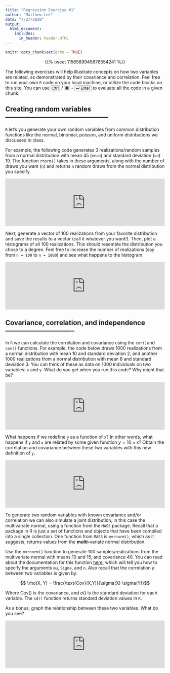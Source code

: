 ```yaml
---
title: "Regression Exercise #1"
author: "Matthew Lee"
date: "7/27/2020"
output: 
  html_document:
    includes:
      in_header: header.HTML
---
```

<script type="text/javascript" src="https://cdnjs.cloudflare.com/ajax/libs/iframe-resizer/3.5.16/iframeResizer.min.js"></script>

```r
knitr::opts_chunk$set(echo = TRUE)
```
<center>
{{% tweet 1156589945676554241 %}} 
</center>

The following exercises will help illustrate concepts on how two variables are related, as demonstrated by their covariance and correlation. Feel free to run your own `R` code on your local machine, or utilize the code blocks on this site. You can use 
<kbd class="keyboard-key nowrap" style="border: 1px solid #aaa; -moz-border-radius: 0.2em; -webkit-border-radius: 0.2em; border-radius: 0.2em; -moz-box-shadow: 0.1em 0.1em 0.2em rgba(0,0,0,0.1); -webkit-box-shadow: 0.1em 0.1em 0.2em rgba(0,0,0,0.1); box-shadow: 0.1em 0.1em 0.2em rgba(0,0,0,0.1); background-color: #f9f9f9; background-image: -moz-linear-gradient(top, #eee, #f9f9f9, #eee); background-image: -o-linear-gradient(top, #eee, #f9f9f9, #eee); background-image: -webkit-linear-gradient(top, #eee, #f9f9f9, #eee); background-image: linear-gradient(to bottom, #eee, #f9f9f9, #eee); color: #000; padding: 0.1em 0.3em; font-family: inherit; font-size: 0.85em;">Ctrl</kbd> /
<b> <span class="nounderlines" style="border: 1px solid #ddd; background-color: #fdfdfd; padding: 1px 1px;">⌘</span></b> `+`
<kbd class="keyboard-key nowrap" style="border: 1px solid #aaa; -moz-border-radius: 0.2em; -webkit-border-radius: 0.2em; border-radius: 0.2em; -moz-box-shadow: 0.1em 0.1em 0.2em rgba(0,0,0,0.1); -webkit-box-shadow: 0.1em 0.1em 0.2em rgba(0,0,0,0.1); box-shadow: 0.1em 0.1em 0.2em rgba(0,0,0,0.1); background-color: #f9f9f9; background-image: -moz-linear-gradient(top, #eee, #f9f9f9, #eee); background-image: -o-linear-gradient(top, #eee, #f9f9f9, #eee); background-image: -webkit-linear-gradient(top, #eee, #f9f9f9, #eee); background-image: linear-gradient(to bottom, #eee, #f9f9f9, #eee); color: #000; padding: 0.1em 0.3em; font-family: inherit; font-size: 0.85em;">↵ Enter</kbd> 
to evaluate all the code in a given chunk. 



## Creating random variables -----------------------------------------------

`R` let's you generate your own random variables from common distribution functions like the normal, binomial, poisson, and uniform distributions we discussed in class.

For example, the following code generates 3 realizations/random samples from a normal distribution with mean 45 (`mean`) and standard deviation (`sd`) 19. The function `rnorm()` takes in these arguments, along with the number of draws you want (`n`) and returns `n` random draws from the normal distribution you specify. 

<!--- LEARNR EXAMPLE 1 --->
<iframe style="margin:0 auto; min-width: 100%;" id="normalEx" class="interactive" src="https://leem26.shinyapps.io/regressionEx1-normalEx/" scrolling="no" frameborder="no"></iframe>
<!--- END LEARNR EXAMPLE 1 --->


Next, generate a vector of 100 realizations from your favorite distribution and save the results to a vector (call it whatever you want!). Then, plot a histograms of all 100 realizations. This should resemble the distribution you chose to a degree. Feel free to increase the number of realizations (say from `n = 100` to `n = 1000`) and see what happens to the histogram.

<!--- LEARNR EXAMPLE 2 --->
<iframe style="margin:0 auto; min-width: 100%;" id="normalPlot" class="interactive" src="https://leem26.shinyapps.io/regressionEx1-normalPlot/" scrolling="no" frameborder="no"></iframe>
<!--- END LEARNR EXAMPLE 2 --->


## Covariance, correlation, and independence -------------------------------

In `R` we can calculate the correlation and covariance using the `cor()`and `cov()` functions. For example, the code below draws 1000 realizations from a normal distribution with mean 10 and standard deviation 2, and another 1000 realizations from a normal distribution with mean 8 and standard deviation 3. You can think of these as data on 1000 individuals on two variables: `x` and `y`. What do you get when you run this code? Why might that be?

<!--- LEARNR EXAMPLE 3 --->
<iframe style="margin:0 auto; min-width: 100%;" id="corcov" class="interactive" src="https://leem26.shinyapps.io/regressionEx1-corcov/" scrolling="no" frameborder="no"></iframe>
<!--- END LEARNR EXAMPLE 3 --->

What happens if we redefine `y` as a function of `x`? In other words, what happens if `y` and `x` are related by some given function $y = 10 \times x$? Obtain the correlation and covariance between these two variables with this new definition of `y`. 

<!--- LEARNR EXAMPLE 4 --->
<iframe style="margin:0 auto; min-width: 100%;" id="corcovScaled" class="interactive" src="https://leem26.shinyapps.io/regressionEx1-corcovScaled/" scrolling="no" frameborder="no"></iframe>
<!--- END LEARNR EXAMPLE 4 --->


To generate two random variables with known covariance and/or correlation we can also simulate a joint distribution, in this case the multivariate normal, using a function from the `MASS` package. Recall that a package in R is just a set of functions and objects that have been compiled into a single collection. One function from `MASS` is `mvrnorm()`, which as it suggests, returns values from the **multi-**variate normal distribution. 

Use the `mvrnorm()` function to generate 100 samples/realizations from the multivariate normal with means 10 and 15, and covariance 40. You can read about the documentation for this function [here](https://www.rdocumentation.org/packages/rockchalk/versions/1.8.144/topics/mvrnorm){target="_blank"}, which will tell you how to specify the arguments `mu`, `Sigma`, and `n`. Also recall that the correlation $\rho$ between two variables is given by:

$$ \rho(X, Y) = \frac{\text{Cov}(X,Y)}{\sigma(X) \sigma(Y)}$$

Where $\text{Cov()}$ is the covariance, and $\sigma()$ is the standard deviation for each variable. The `sd()` function returns standard deviation values in `R`. 

As a bonus, graph the relationship between these two variables. What do you see?

<!--- LEARNR EXAMPLE 5 --->
<iframe style="margin:0 auto; min-width: 100%;" id="corcovMVN" class="interactive" src="https://leem26.shinyapps.io/regressionEx1-corcovMVN/" scrolling="no" frameborder="no"></iframe>
<!--- END LEARNR EXAMPLE 5 --->




<script>
  iFrameResize({}, ".interactive");
</script>